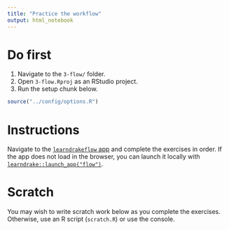 ```yaml
---
title: "Practice the workflow"
output: html_notebook
---
```


# Do first

1. Navigate to the `3-flow/` folder.
2. Open `3-flow.Rproj` as an RStudio project.
3. Run the setup chunk below.

```r
source("../config/options.R")
```

# Instructions 

Navigate to the [`learndrakeflow` app](https://wlandau.shinyapps.io/learndrakeflow) and complete the exercises in order. If the app does not load in the browser, you can launch it locally with [`learndrake::launch_app("flow")`](https://github.com/wlandau/learndrake).

# Scratch

You may wish to write scratch work below as you complete the exercises. Otherwise, use an R script (`scratch.R`) or use the console.

```r



```
